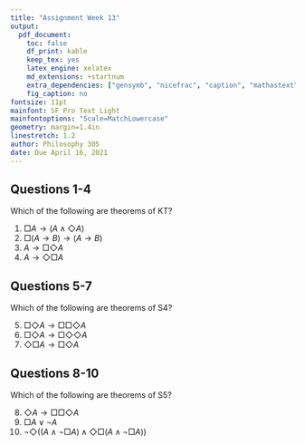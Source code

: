 ```yaml
---
title: "Assignment Week 13"
output:
  pdf_document:
    toc: false
    df_print: kable
    keep_tex: yes
    latex_engine: xelatex
    md_extensions: +startnum
    extra_dependencies: ["gensymb", "nicefrac", "caption", "mathastext"]
    fig_caption: no
fontsize: 11pt
mainfont: SF Pro Text Light
mainfontoptions: "Scale=MatchLowercase"
geometry: margin=1.4in
linestretch: 1.2
author: Philosophy 305
date: Due April 16, 2021
---
```


## Questions 1-4

Which of the following are theorems of KT?

1. $\Box A \rightarrow (A \wedge \Diamond A)$
2. $\Box (A \rightarrow B) \rightarrow (A \rightarrow B)$
3. $A \rightarrow \Box \Diamond A$
4. $A \rightarrow \Diamond \Box A$

## Questions 5-7

Which of the following are theorems of S4?

5. $\Box \Diamond A \rightarrow \Box \Box \Diamond A$
6. $\Box \Diamond A \rightarrow \Box \Diamond \Diamond A$
7. $\Diamond \Box A \rightarrow \Box \Diamond A$

## Questions 8-10

Which of the following are theorems of S5?

8. $\Diamond A \rightarrow \Box \Box \Diamond A$
9. $\Box A \vee \neg A$
10. $\neg \Diamond ((A \wedge \neg \Box A) \wedge \Diamond \Box (A \wedge \neg \Box A))$